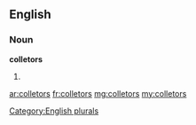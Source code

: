 ==English==

===Noun===
'''colletors'''

# {{plural of|colletor}}

[[Category:English plurals]]

[[ar:colletors]]
[[fr:colletors]]
[[mg:colletors]]
[[my:colletors]]